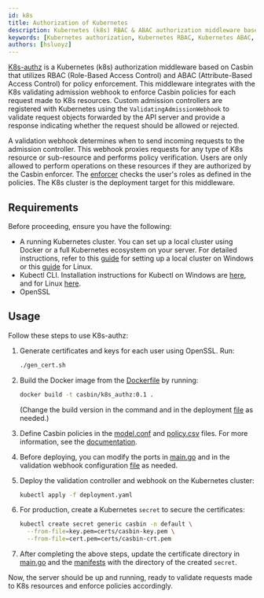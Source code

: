 ```yaml
---
id: k8s
title: Authorization of Kubernetes
description: Kubernetes (k8s) RBAC & ABAC authorization middleware based on Casbin
keywords: [Kubernetes authorization, Kubernetes RBAC, Kubernetes ABAC, K8s-authz]
authors: [hsluoyz]
---
```


[K8s-authz](https://github.com/casbin/k8s-authz) is a Kubernetes (k8s) authorization middleware based on Casbin that utilizes RBAC (Role-Based Access Control) and ABAC (Attribute-Based Access Control) for policy enforcement. This middleware integrates with the K8s validating admission webhook to enforce Casbin policies for each request made to K8s resources. Custom admission controllers are registered with Kubernetes using the `ValidatingAdmissionWebhook` to validate request objects forwarded by the API server and provide a response indicating whether the request should be allowed or rejected.

A validation webhook determines when to send incoming requests to the admission controller. This webhook proxies requests for any type of K8s resource or sub-resource and performs policy verification. Users are only allowed to perform operations on these resources if they are authorized by the Casbin enforcer. The [enforcer](/docs/get-started#new-a-casbin-enforcer) checks the user's roles as defined in the policies. The K8s cluster is the deployment target for this middleware.

## Requirements

Before proceeding, ensure you have the following:

- A running Kubernetes cluster. You can set up a local cluster using Docker or a full Kubernetes ecosystem on your server. For detailed instructions, refer to this [guide](https://kubernetes.io/docs/tutorials/kubernetes-basics/create-cluster/cluster-intro/) for setting up a local cluster on Windows or this [guide](https://www.digitalocean.com/community/tutorials/how-to-create-a-kubernetes-cluster-using-kubeadm-on-ubuntu-18-04) for Linux.
- Kubectl CLI. Installation instructions for Kubectl on Windows are [here](https://kubernetes.io/docs/tasks/tools/install-kubectl-windows/), and for Linux [here](https://kubernetes.io/docs/tasks/tools/install-kubectl-linux/).
- OpenSSL

## Usage

Follow these steps to use K8s-authz:

1. Generate certificates and keys for each user using OpenSSL. Run:

    ```bash
    ./gen_cert.sh
    ```

2. Build the Docker image from the [Dockerfile](https://github.com/casbin/k8s-authz/blob/master/Dockerfile) by running:

    ```bash
    docker build -t casbin/k8s_authz:0.1 .
    ```
    (Change the build version in the command and in the deployment [file](https://github.com/casbin/k8s-authz/blob/718f58c46e3dbf79063b5b1c18348c2fee5de9e9/manifests/deployment.yaml#L18) as needed.)

3. Define Casbin policies in the [model.conf](https://github.com/casbin/k8s-authz/blob/master/config/model.conf) and [policy.csv](https://github.com/casbin/k8s-authz/blob/master/config/policy.csv) files. For more information, see the [documentation](/docs/how-it-works).

4. Before deploying, you can modify the ports in [main.go](https://github.com/casbin/k8s-authz/blob/master/main.go) and in the validation webhook configuration [file](https://github.com/casbin/k8s-authz/blob/master/manifests/deployment.yaml) as needed.

5. Deploy the validation controller and webhook on the Kubernetes cluster:

    ```bash
    kubectl apply -f deployment.yaml
    ```

6. For production, create a Kubernetes `secret` to secure the certificates:

    ```bash
    kubectl create secret generic casbin -n default \
      --from-file=key.pem=certs/casbin-key.pem \
      --from-file=cert.pem=certs/casbin-crt.pem
    ```

7. After completing the above steps, update the certificate directory in [main.go](https://github.com/ashish493/k8s-authz/blob/3560551427c0431a9d4594ad1206f084ede37c49/main.go#L26) and the [manifests](https://github.com/ashish493/k8s-authz/blob/3560551427c0431a9d4594ad1206f084ede37c49/manifests/deployment.yaml#L22) with the directory of the created `secret`.

Now, the server should be up and running, ready to validate requests made to K8s resources and enforce policies accordingly.

